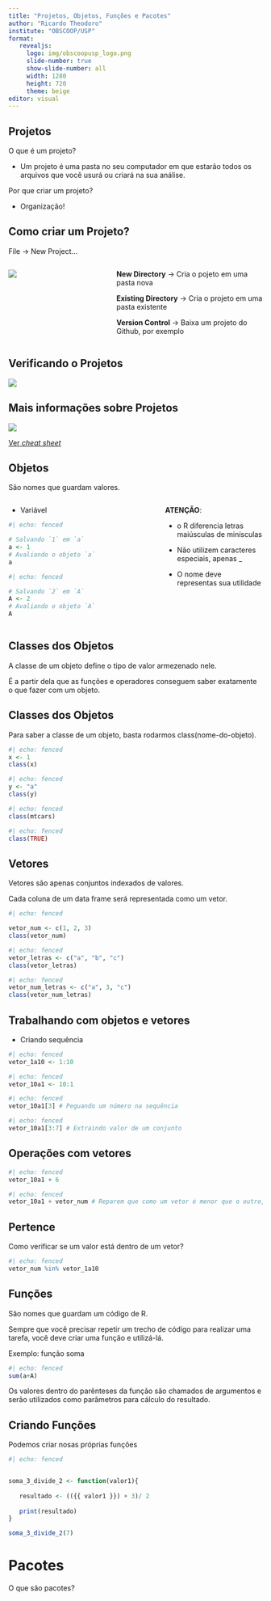 ```yaml
---
title: "Projetos, Objetos, Funções e Pacotes"
author: "Ricardo Theodoro"
institute: "OBSCOOP/USP"
format: 
   revealjs:
     logo: img/obscoopusp_logo.png
     slide-number: true
     show-slide-number: all
     width: 1280
     height: 720
     theme: beige
editor: visual
---
```


## Projetos

O que é um projeto?

- Um projeto é uma pasta no seu computador em que estarão todos os arquivos que você usurá ou criará na sua análise.

Por que criar um projeto?

- Organização!


## Como criar um Projeto?

File -> New Project...

:::: {.columns}

::: {.column width="40%"}

![](img/rstudio_newproject.png)

:::

::: {.column width="60%"}
**New Directory** -> Cria o pojeto em uma pasta nova

**Existing Directory** -> Cria o projeto em uma pasta existente

**Version Control** -> Baixa um projeto do Github, por exemplo
:::

:::: 

## Verificando o Projetos

![](img/rstudio_projeto.png)

## Mais informações sobre Projetos
![](img/rstudio_cheatsheet.png)

[Ver *cheat sheet*](https://raw.githubusercontent.com/rstudio/cheatsheets/main/rstudio-ide.pdf)

## Objetos

São nomes que guardam valores.

:::: {.columns}
::: {.column width="60%"}
- Variável

```r
#| echo: fenced

# Salvando `1` em `a`
a <- 1
# Avaliando o objeto `a`
a

#| echo: fenced

# Salvando `2` em `A`
A <- 2
# Avaliando o objeto `A`
A
```
:::
::: {.column width="40%"}
**ATENÇÃO**: 

- o R diferencia letras maiúsculas de minísculas

- Não utilizem caracteres especiais, apenas _

- O nome deve representas sua utilidade
:::
::::

## Classes dos Objetos

A classe de um objeto define o tipo de valor armezenado nele.

É a partir dela que as funções e operadores conseguem saber exatamente o que fazer com um objeto.

## Classes dos Objetos

Para saber a classe de um objeto, basta rodarmos class(nome-do-objeto).

```r
#| echo: fenced
x <- 1
class(x)
```

```r
#| echo: fenced
y <- "a"
class(y)
```

```r
#| echo: fenced
class(mtcars)
```

```r
#| echo: fenced
class(TRUE)
```

## Vetores

Vetores são apenas conjuntos indexados de valores. 

Cada coluna de um data frame será representada como um vetor.


```r
#| echo: fenced

vetor_num <- c(1, 2, 3)
class(vetor_num)
```

```r
#| echo: fenced
vetor_letras <- c("a", "b", "c")
class(vetor_letras)
```

```r
#| echo: fenced
vetor_num_letras <- c("a", 3, "c")
class(vetor_num_letras)
```


## Trabalhando com objetos e vetores

- Criando sequência

```r
#| echo: fenced
vetor_1a10 <- 1:10
```

```r
#| echo: fenced
vetor_10a1 <- 10:1
```

```r
#| echo: fenced
vetor_10a1[3] # Peguando um número na sequência
```


```r
#| echo: fenced
vetor_10a1[3:7] # Extraindo valor de um conjunto
```

## Operações com vetores

```r
#| echo: fenced
vetor_10a1 + 6
```

```r
#| echo: fenced
vetor_10a1 + vetor_num # Reparem que como um vetor é menor que o outro, o R recicla a diferença
```


## Pertence

Como verificar se um valor está dentro de um vetor?

```r
#| echo: fenced
vetor_num %in% vetor_1a10
```

## Funções

São nomes que guardam um código de R.

Sempre que você precisar repetir um trecho de código para realizar uma tarefa, você deve criar uma função e utilizá-lá.


Exemplo: função soma

```r
#| echo: fenced
sum(a+A)
```

Os valores dentro do parênteses da função são chamados de argumentos e serão utilizados como parâmetros para cálculo do resultado.

## Criando Funções

Podemos criar nosas próprias funções

```r
#| echo: fenced


soma_3_divide_2 <- function(valor1){
   
   resultado <- (({{ valor1 }}) + 3)/ 2
   
   print(resultado)
}

soma_3_divide_2(7)

```

# Pacotes

O que são pacotes?

